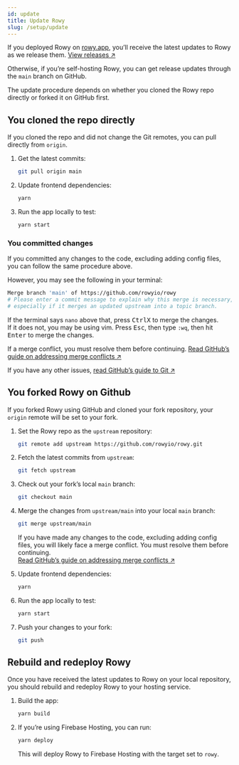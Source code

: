 ```yaml
---
id: update
title: Update Rowy
slug: /setup/update
---
```



If you deployed Rowy on [rowy.app](https://rowy.app/deploy), you’ll receive the
latest updates to Rowy as we release them.
[View releases&nbsp;&UpperRightArrow;](https://github.com/rowyio/rowy/releases)

Otherwise, if you’re self-hosting Rowy, you can get release updates through the
`main` branch on GitHub.

The update procedure depends on whether you cloned the Rowy repo directly or
forked it on GitHub first.

<Tabs>
<TabItem value="clone" label="Cloned directly" default>

## You cloned the repo directly

If you cloned the repo and did not change the Git remotes, you can pull directly
from `origin`.

1. Get the latest commits:

   ```bash
   git pull origin main
   ```

2. Update frontend dependencies:

   ```bash
   yarn
   ```

3. Run the app locally to test:

   ```bash
   yarn start
   ```

### You committed changes

If you committed any changes to the code, excluding adding config files, you can
follow the same procedure above.

However, you may see the following in your terminal:

```bash
Merge branch 'main' of https://github.com/rowyio/rowy
# Please enter a commit message to explain why this merge is necessary,
# especially if it merges an updated upstream into a topic branch.
```

If the terminal says `nano` above that, press <kbd>Ctrl</kbd><kbd>X</kbd> to
merge the changes.  
If it does not, you may be using vim. Press <kbd>Esc</kbd>, then type `:wq`,
then hit <kbd>Enter</kbd> to merge the changes.

If a merge conflict, you must resolve them before continuing.
[Read GitHub’s guide on addressing merge conflicts&nbsp;&UpperRightArrow;](https://docs.github.com/en/github/collaborating-with-pull-requests/addressing-merge-conflicts)

If you have any other issues,
[read GitHub’s guide to Git&nbsp;&UpperRightArrow;](https://docs.github.com/en/get-started/using-git)

</TabItem>
<TabItem value="fork" label="Forked on GitHub">

## You forked Rowy on Github

If you forked Rowy using GitHub and cloned your fork repository, your `origin`
remote will be set to your fork.

1. Set the Rowy repo as the `upstream` repository:

   ```bash
   git remote add upstream https://github.com/rowyio/rowy.git
   ```

2. Fetch the latest commits from `upstream`:

   ```bash
   git fetch upstream
   ```

3. Check out your fork’s local `main` branch:

   ```bash
   git checkout main
   ```

4. Merge the changes from `upstream/main` into your local `main` branch:

   ```bash
   git merge upstream/main
   ```

   If you have made any changes to the code, excluding adding config files, you
   will likely face a merge conflict. You must resolve them before continuing.  
   [Read GitHub’s guide on addressing merge conflicts&nbsp;&UpperRightArrow;](https://docs.github.com/en/github/collaborating-with-pull-requests/addressing-merge-conflicts)

5. Update frontend dependencies:

   ```bash
   yarn
   ```

6. Run the app locally to test:

   ```bash
   yarn start
   ```

7. Push your changes to your fork:
   ```bash
   git push
   ```

</TabItem>
</Tabs>

## Rebuild and redeploy Rowy

Once you have received the latest updates to Rowy on your local repository, you
should rebuild and redeploy Rowy to your hosting service.

1. Build the app:

   ```bash
   yarn build
   ```

2. If you’re using Firebase Hosting, you can run:

   ```bash
   yarn deploy
   ```

   This will deploy Rowy to Firebase Hosting with the target set to `rowy`.
